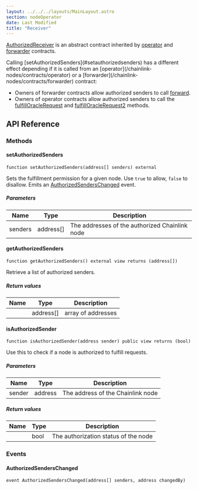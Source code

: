 ```yaml
---
layout: ../../../layouts/MainLayout.astro
section: nodeOperator
date: Last Modified
title: "Receiver"
---
```



[AuthorizedReceiver](https://github.com/smartcontractkit/chainlink/blob/develop/contracts/src/v0.7/AuthorizedReceiver.sol) is an abstract contract inherited by [operator](/chainlink-nodes/contracts/operator) and [forwarder](/chainlink-nodes/contracts/forwarder) contracts.

<Aside type="note">
Calling [setAuthorizedSenders](#setauthorizedsenders) has a different effect depending if it is called from an [operator](/chainlink-nodes/contracts/operator) or a [forwarder](/chainlink-nodes/contracts/forwarder) contract:

- Owners of forwarder contracts allow authorized senders to call [forward](/chainlink-nodes/contracts/forwarder#forward).
- Owners of operator contracts allow authorized senders to call the [fulfillOracleRequest](/chainlink-nodes/contracts/operator#fulfilloraclerequest) and [fulfillOracleRequest2](/chainlink-nodes/contracts/operator#fulfilloraclerequest2) methods.

</Aside>

## API Reference

### Methods

#### setAuthorizedSenders

```solidity
function setAuthorizedSenders(address[] senders) external
```

Sets the fulfillment permission for a given node. Use `true` to allow, `false` to disallow.
Emits an [AuthorizedSendersChanged](#authorizedsenderschanged) event.

##### Parameters

| Name    | Type      | Description                                    |
| ------- | --------- | ---------------------------------------------- |
| senders | address[] | The addresses of the authorized Chainlink node |

#### getAuthorizedSenders

```solidity
function getAuthorizedSenders() external view returns (address[])
```

Retrieve a list of authorized senders.

##### Return values

| Name | Type      | Description        |
| ---- | --------- | ------------------ |
|      | address[] | array of addresses |

#### isAuthorizedSender

```solidity
function isAuthorizedSender(address sender) public view returns (bool)
```

Use this to check if a node is authorized to fulfill requests.

##### Parameters

| Name   | Type    | Description                       |
| ------ | ------- | --------------------------------- |
| sender | address | The address of the Chainlink node |

##### Return values

| Name | Type | Description                          |
| ---- | ---- | ------------------------------------ |
|      | bool | The authorization status of the node |

### Events

#### AuthorizedSendersChanged

```solidity
event AuthorizedSendersChanged(address[] senders, address changedBy)
```
